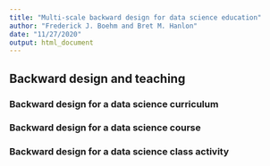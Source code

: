 ```yaml
---
title: "Multi-scale backward design for data science education"
author: "Frederick J. Boehm and Bret M. Hanlon"
date: "11/27/2020"
output: html_document
---
```


## Backward design and teaching




### Backward design for a data science curriculum

### Backward design for a data science course

### Backward design for a data science class activity





